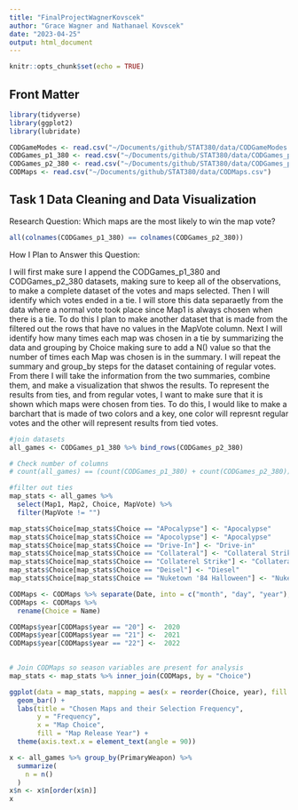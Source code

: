 ```yaml
---
title: "FinalProjectWagnerKovscek"
author: "Grace Wagner and Nathanael Kovscek"
date: "2023-04-25"
output: html_document
---
```


```r
knitr::opts_chunk$set(echo = TRUE)
```

## Front Matter
```r
library(tidyverse)
library(ggplot2)
library(lubridate)

CODGameModes <- read.csv("~/Documents/github/STAT380/data/CODGameModes.csv")
CODGames_p1_380 <- read.csv("~/Documents/github/STAT380/data/CODGames_p1_380.csv")
CODGames_p2_380 <- read.csv("~/Documents/github/STAT380/data/CODGames_p2_380.csv")
CODMaps <- read.csv("~/Documents/github/STAT380/data/CODMaps.csv")
```

## Task 1 Data Cleaning and Data Visualization

Research Question: Which maps are the most likely to win the map vote?

```r
all(colnames(CODGames_p1_380) == colnames(CODGames_p2_380))
```


How I Plan to Answer this Question:

I will first make sure I append the CODGames_p1_380 and CODGames_p2_380 datasets, making sure to keep all of the observations, to make a complete dataset of the votes and maps selected. Then I will identify which votes ended in a tie. I will store this data separaetly from the data where a normal vote took place since Map1 is always chosen when there is a tie. 
To do this I plan to make another dataset that is made from the filtered out the rows that have no values in the MapVote column. Next I will identify how many times each map was chosen in a tie by summarizing the data and grouping by Choice making sure to add a N() value so that the number of times each Map was chosen is in the summary. I will repeat the summary and group_by steps for the dataset containing of regular votes. From there I will take the information from the two summaries, combine them, and make a visualization that shwos the results. To represent the results from ties, and from regular votes, I want to make sure that it is shown which maps were chosen from ties. To do this, I would like to make a barchart that is made of two colors and a key, one color will represnt regular votes and the other will represent results from tied votes.

```r
#join datasets
all_games <- CODGames_p1_380 %>% bind_rows(CODGames_p2_380)

# Check number of columns
# count(all_games) == (count(CODGames_p1_380) + count(CODGames_p2_380))

#filter out ties
map_stats <- all_games %>% 
  select(Map1, Map2, Choice, MapVote) %>% 
  filter(MapVote != "")
```

```r
map_stats$Choice[map_stats$Choice == "APocalypse"] <- "Apocalypse"
map_stats$Choice[map_stats$Choice == "Apocolypse"] <- "Apocalypse"
map_stats$Choice[map_stats$Choice == "Drive-In"] <- "Drive-in"
map_stats$Choice[map_stats$Choice == "Collateral"] <- "Collateral Strike"
map_stats$Choice[map_stats$Choice == "Collaterel Strike"] <- "Collateral Strike"
map_stats$Choice[map_stats$Choice == "Deisel"] <- "Diesel"
map_stats$Choice[map_stats$Choice == "Nuketown '84 Halloween"] <- "Nuketown '84"

CODMaps <- CODMaps %>% separate(Date, into = c("month", "day", "year"), sep = "/", convert = TRUE)
CODMaps <- CODMaps %>% 
  rename(Choice = Name)

CODMaps$year[CODMaps$year == "20"] <-  2020
CODMaps$year[CODMaps$year == "21"] <-  2021
CODMaps$year[CODMaps$year == "22"] <-  2022
  

# Join CODMaps so season variables are present for analysis
map_stats <- map_stats %>% inner_join(CODMaps, by = "Choice")
```

```r

ggplot(data = map_stats, mapping = aes(x = reorder(Choice, year), fill = as.factor(year))) + 
  geom_bar() + 
  labs(title = "Chosen Maps and their Selection Frequency",
       y = "Frequency",
       x = "Map Choice",
       fill = "Map Release Year") +
  theme(axis.text.x = element_text(angle = 90))

```
```r
x <- all_games %>% group_by(PrimaryWeapon) %>% 
  summarize(
    n = n()
  )
x$n <- x$n[order(x$n)]
x
```

